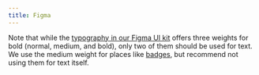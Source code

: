 ```yaml
---
title: Figma
---
```


Note that while the [typography in our Figma UI kit](https://www.figma.com/file/2rTHlBKKR6IWGeP6Dw6qbP/%5BOrbit%5D-Kiwi.com-Foundation?node-id=1%3A3)
offers three weights for bold (normal, medium, and bold),
only two of them should be used for text.
We use the medium weight for places like [badges](/components/information/badge/),
but recommend not using them for text itself.